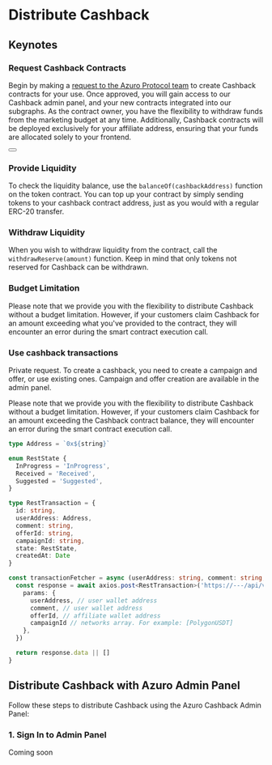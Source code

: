 
# Distribute Cashback

## Keynotes

### Request Cashback Contracts
Begin by making a [request to the Azuro Protocol team](https://azuro.typeform.com/cashbackpanel) to create Cashback
contracts for your use. Once approved, you will gain access to our Cashback admin panel, and your new contracts
integrated into our subgraphs. As the contract owner, you have the flexibility to withdraw
funds from the marketing budget at any time. Additionally, Cashback contracts will be deployed exclusively
for your affiliate address, ensuring that your funds are allocated solely to your frontend.

<div className="mt-4">
  <Button
    toTab="https://azuro.typeform.com/cashbackpanel"
    title="Request contracts"
  />
</div>

### Provide Liquidity
To check the liquidity balance, use the `balanceOf(cashbackAddress)` function on the token
contract. You can top up your contract by simply sending tokens to your cashback contract address, just as you would with
a regular ERC-20 transfer.

### Withdraw Liquidity
When you wish to withdraw liquidity from the contract, call the `withdrawReserve(amount)`
function. Keep in mind that only tokens not reserved for Cashback can be withdrawn.

### Budget Limitation
Please note that we provide you with the flexibility to distribute Cashback
without a budget limitation. However, if your customers claim Cashback for an amount exceeding what you've provided
to the contract, they will encounter an error during the smart contract execution call.

### Use cashback transactions
Private request.
To create a cashback, you need to create a campaign and offer, or use existing ones.
Campaign and offer creation are available in the admin panel.

<Callout type="warning">
  Please note that we provide you with the flexibility to distribute Cashback without a budget limitation.
  However, if your customers claim Cashback for an amount exceeding the Cashback contract balance,
  they will encounter an error during the smart contract execution call.
</Callout>

```ts
type Address = `0x${string}`

enum RestState {
  InProgress = 'InProgress',
  Received = 'Received',
  Suggested = 'Suggested',
}

type RestTransaction = {
  id: string,
  userAddress: Address,
  comment: string,
  offerId: string,
  campaignId: string,
  state: RestState,
  createdAt: Date
}

const transactionFetcher = async (userAddress: string, comment: string, offerId: string, campaignId: string): Promise<RestTransaction> => {
  const response = await axios.post<RestTransaction>('https://---/api/v1/public/cashback/transaction/create', {
    params: {
      userAddress, // user wallet address
      comment, // user wallet address
      offerId, // affiliate wallet address
      campaignId // networks array. For example: [PolygonUSDT]
    },
  })

  return response.data || []
}
```

## Distribute Cashback with Azuro Admin Panel

Follow these steps to distribute Cashback using the Azuro Cashback Admin Panel:

### 1. Sign In to Admin Panel

Coming soon